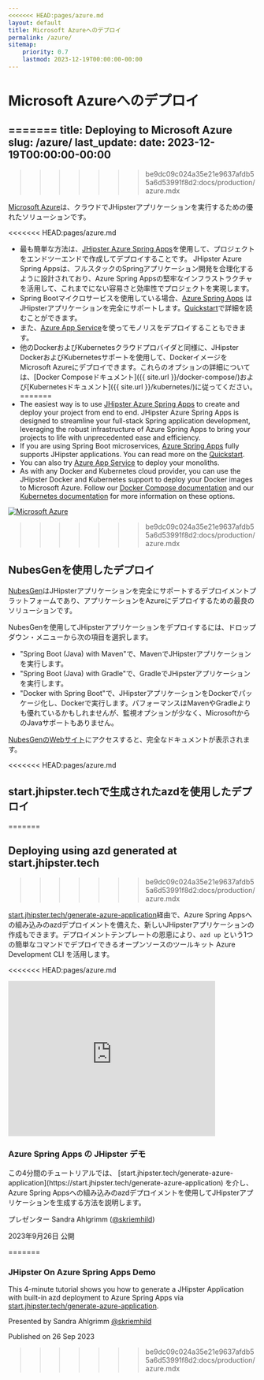 ```yaml
---
<<<<<<< HEAD:pages/azure.md
layout: default
title: Microsoft Azureへのデプロイ
permalink: /azure/
sitemap:
    priority: 0.7
    lastmod: 2023-12-19T00:00:00-00:00
---
```


# <i class="fa fa-cloud-upload"></i> Microsoft Azureへのデプロイ
=======
title: Deploying to Microsoft Azure
slug: /azure/
last_update:
  date: 2023-12-19T00:00:00-00:00
---
>>>>>>> be9dc09c024a35e21e9637afdb55a6d53991f8d2:docs/production/azure.mdx

[Microsoft Azure](https://azure.microsoft.com/overview/?WT.mc_id=online-jhipster-judubois)は、クラウドでJHipsterアプリケーションを実行するための優れたソリューションです。

<<<<<<< HEAD:pages/azure.md
- 最も簡単な方法は、[JHipster Azure Spring Apps](https://github.com/Azure/generator-jhipster-azure-spring-apps)を使用して、プロジェクトをエンドツーエンドで作成してデプロイすることです。 JHipster Azure Spring Appsは、フルスタックのSpringアプリケーション開発を合理化するように設計されており、Azure Spring Appsの堅牢なインフラストラクチャを活用して、これまでにない容易さと効率性でプロジェクトを実現します。
- Spring Bootマイクロサービスを使用している場合、[Azure Spring Apps](https://azure.microsoft.com/services/spring-apps/?WT.mc_id=online-jhipster-judubois) はJHipsterアプリケーションを完全にサポートします。[Quickstart](https://learn.microsoft.com/azure/spring-apps/quickstart-deploy-microservice-apps)で詳細を読むことができます。
- また、[Azure App Service](https://azure.microsoft.com/services/app-service/?WT.mc_id=online-jhipster-judubois)を使ってモノリスをデプロイすることもできます。
- 他のDockerおよびKubernetesクラウドプロバイダと同様に、JHipster DockerおよびKubernetesサポートを使用して、DockerイメージをMicrosoft Azureにデプロイできます。これらのオプションの詳細については、[Docker Composeドキュメント]({{ site.url }}/docker-compose/)および[Kubernetesドキュメント]({{ site.url }}/kubernetes/)に従ってください。
=======
- The easiest way is to use [JHipster Azure Spring Apps](https://github.com/Azure/generator-jhipster-azure-spring-apps) to create and deploy your project from end to end. JHipster Azure Spring Apps is designed to streamline your full-stack Spring application development, leveraging the robust infrastructure of Azure Spring Apps to bring your projects to life with unprecedented ease and efficiency.
- If you are using Spring Boot microservices, [Azure Spring Apps](https://azure.microsoft.com/services/spring-apps/?WT.mc_id=online-jhipster-judubois) fully supports JHipster applications. You can read more on the [Quickstart](https://learn.microsoft.com/azure/spring-apps/quickstart-deploy-microservice-apps).
- You can also try [Azure App Service](https://azure.microsoft.com/services/app-service/?WT.mc_id=online-jhipster-judubois) to deploy your monoliths.
- As with any Docker and Kubernetes cloud provider, you can use the JHipster Docker and Kubernetes support to deploy your Docker images to Microsoft Azure. Follow our [Docker Compose documentation](/docker-compose) and our [Kubernetes documentation](/kubernetes) for more information on these options.

[![Microsoft Azure](/images/logo/logo-azure.png)](https://azure.microsoft.com/overview/?WT.mc_id=java-0000-judubois)
>>>>>>> be9dc09c024a35e21e9637afdb55a6d53991f8d2:docs/production/azure.mdx


<h2>NubesGenを使用したデプロイ</h2>

[NubesGen](https://www.nubesgen.com)はJHipsterアプリケーションを完全にサポートするデプロイメントプラットフォームであり、アプリケーションをAzureにデプロイするための最良のソリューションです。

NubesGenを使用してJHipsterアプリケーションをデプロイするには、ドロップダウン・メニューから次の項目を選択します。

- "Spring Boot (Java) with Maven"で、MavenでJHipsterアプリケーションを実行します。
- "Spring Boot (Java) with Gradle"で、GradleでJHipsterアプリケーションを実行します。
- "Docker with Spring Boot"で、JHipsterアプリケーションをDockerでパッケージ化し、Dockerで実行します。パフォーマンスはMavenやGradleよりも優れているかもしれませんが、監視オプションが少なく、MicrosoftからのJavaサポートもありません。

[NubesGenのWebサイト](https://www.nubesgen.com)にアクセスすると、完全なドキュメントが表示されます。

<<<<<<< HEAD:pages/azure.md
## start.jhipster.techで生成されたazdを使用したデプロイ
=======

## Deploying using azd generated at start.jhipster.tech
>>>>>>> be9dc09c024a35e21e9637afdb55a6d53991f8d2:docs/production/azure.mdx

[start.jhipster.tech/generate-azure-application](https://start.jhipster.tech/generate-azure-application)経由で、Azure Spring Appsへの組み込みのazdデプロイメントを備えた、新しいJHipsterアプリケーションの作成もできます。デプロイメントテンプレートの恩恵により、`azd up` という1つの簡単なコマンドでデプロイできるオープンソースのツールキット Azure Development CLI を活用します。

<<<<<<< HEAD:pages/azure.md
<div class="thumbnail no-margin-bottom">
    <div class="video-container">
        <iframe width="420" height="315" src="https://www.youtube.com/embed/AmxPv_5Bs_k?si=HeDmf113Uld0bCbS&amp;start=33" title="YouTube video player" frameborder="0" allow="accelerometer; autoplay; clipboard-write; encrypted-media; gyroscope; picture-in-picture; web-share" allowfullscreen></iframe>
    </div>
    <div class="caption">
        <h3 id="thumbnail-label">Azure Spring Apps の JHipster デモ<a class="anchorjs-link" href="#thumbnail-label"><span class="anchorjs-icon"></span></a></h3>
        <p>この4分間のチュートリアルでは、 [start.jhipster.tech/generate-azure-application](https://start.jhipster.tech/generate-azure-application) を介し、Azure Spring Appsへの組み込みのazdデプロイメントを使用してJHipsterアプリケーションを生成する方法を説明します。</p>
        <p>プレゼンター Sandra Ahlgrimm (<a href="https://twitter.com/skriemhild">@skriemhild</a>)</p>
        <p>2023年9月26日 公開</p>
    </div>
</div>
=======
<EmbeddedVideo video="AmxPv_5Bs_k?si=HeDmf113Uld0bCbS&amp;start=33" />

### JHipster On Azure Spring Apps Demo

This 4-minute tutorial shows you how to generate a JHipster Application with built-in azd deployment to Azure Spring Apps via [start.jhipster.tech/generate-azure-application](https://start.jhipster.tech/generate-azure-application).

Presented by Sandra Ahlgrimm [@skriemhild](https://x.com/skriemhild)

Published on 26 Sep 2023
>>>>>>> be9dc09c024a35e21e9637afdb55a6d53991f8d2:docs/production/azure.mdx
